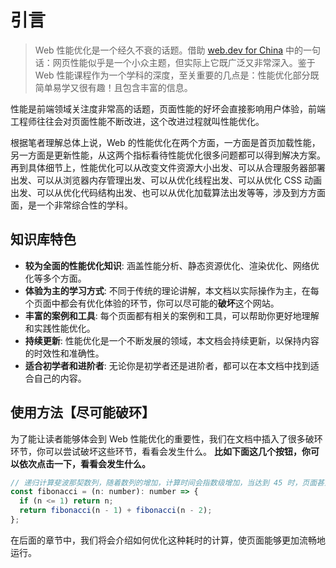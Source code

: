 
# 引言

> Web 性能优化是一个经久不衰的话题。借助 [web.dev for China](https://web.developers.google.cn/?hl=zh-cn) 中的一句话：网页性能似乎是一个小众主题，但实际上它既广泛又非常深入。鉴于 Web 性能课程作为一个学科的深度，至关重要的几点是：性能优化部分既简单易学又很有趣！且包含丰富的信息。

性能是前端领域关注度非常高的话题，页面性能的好坏会直接影响用户体验，前端工程师往往会对页面性能不断改进，这个改进过程就叫性能优化。

根据笔者理解总体上说，Web 的性能优化在两个方面，一方面是首页加载性能，另一方面是更新性能，从这两个指标看待性能优化很多问题都可以得到解决方案。再到具体细节上，性能优化可以从改变文件资源大小出发、可以从合理服务器部署出发、可以从浏览器内存管理出发、可以从优化线程出发、可以从优化 CSS 动画出发、可以从优化代码结构出发、也可以从优化加载算法出发等等，涉及到方方面面，是一个非常综合性的学科。

## 知识库特色

- **较为全面的性能优化知识**: 涵盖性能分析、静态资源优化、渲染优化、网络优化等多个方面。
- **体验为主的学习方式**: 不同于传统的理论讲解，本文档以实际操作为主，在每个页面中都会有优化体验的环节，你可以尽可能的**破坏**这个网站。
- **丰富的案例和工具**: 每个页面都有相关的案例和工具，可以帮助你更好地理解和实践性能优化。
- **持续更新**: 性能优化是一个不断发展的领域，本文档会持续更新，以保持内容的时效性和准确性。
- **适合初学者和进阶者**: 无论你是初学者还是进阶者，都可以在本文档中找到适合自己的内容。

## 使用方法【尽可能破环】

为了能让读者能够体会到 Web 性能优化的重要性，我们在文档中插入了很多破环环节，你可以尝试破坏这些环节，看看会发生什么。
**比如下面这几个按钮，你可以依次点击一下，看看会发生什么。**

<BlockButtons />

```javascript
// 递归计算斐波那契数列，随着数列的增加，计算时间会指数级增加，当达到 45 时，页面甚至会崩溃。
const fibonacci = (n: number): number => {
  if (n <= 1) return n;
  return fibonacci(n - 1) + fibonacci(n - 2);
};
```

在后面的章节中，我们将会介绍如何优化这种耗时的计算，使页面能够更加流畅地运行。

<PageWarp next="preface/contribute" prev="/" />
